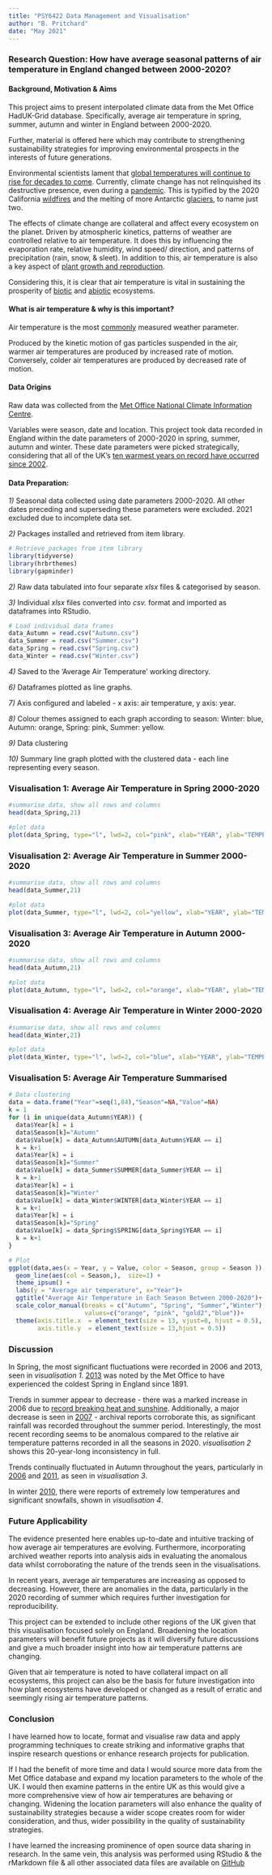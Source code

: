 ```yaml
---
title: "PSY6422 Data Management and Visualisation"
author: "B. Pritchard"
date: "May 2021"
--- 
```


### Research Question: How have average seasonal patterns of air temperature in England changed between 2000-2020?

#### Background, Motivation & Aims 

This project aims to present interpolated climate data from the Met Office HadUK-Grid database. Specifically, average air temperature in spring, summer, autumn and winter in England between 2000-2020. 

Further, material is offered here which may contribute to strengthening sustainability strategies for improving environmental prospects in the interests of future generations. 

Environmental scientists lament that [global temperatures will continue to rise for decades to come](https://climate.nasa.gov/effects/). Currently, climate change has not relinquished its destructive presence, even during a [pandemic](https://www.unep.org/news-and-stories/press-release/united-science-report-climate-change-has-not-stopped-covid19). This is typified by the 2020 California [wildfires](https://www.bbc.co.uk/news/world-us-canada-54180049) and the melting of more Antarctic [glaciers](https://www.wbur.org/hereandnow/2020/02/17/antarctica-iceberg-breaks-off), to name just two. 

The effects of climate change are collateral and affect every ecosystem on the planet. Driven by atmospheric kinetics, patterns of weather are controlled relative to air temperature. It does this by influencing the evaporation rate, relative humidity, wind speed/ direction, and patterns of precipitation (rain, snow, & sleet). In addition to this, air temperature is also a key aspect of [plant growth and reproduction](https://www.fondriest.com/news/airtemperature.htm#:~:text=Air%20temperature%20is%20a%20measure,more%20quickly%2C%20air%20temperature%20increases). 
 
Considering this, it is clear that air temperature is vital in sustaining the prosperity of [biotic](https://resources.finalsite.net/images/v1586758961/lighthouseacademiesorg/f6kxlrihtamxhmfkuyfd/7thgradeCheckpoint1Resource-Ecosystems-AbioticvsBiotic.pdf) and [abiotic](https://resources.finalsite.net/images/v1586758961/lighthouseacademiesorg/f6kxlrihtamxhmfkuyfd/7thgradeCheckpoint1Resource-Ecosystems-AbioticvsBiotic.pdf) ecosystems. 

#### What is air temperature & why is this important? 
Air temperature is the most [commonly](https://www.fondriest.com/news/airtemperature.htm#:~:text=Air%20temperature%20is%20a%20measure,more%20quickly%2C%20air%20temperature%20increases.) measured weather parameter. 

Produced by the kinetic motion of gas particles suspended in the air, warmer air temperatures are produced by increased rate of motion. Conversely, colder air temperatures are produced by decreased rate of motion. 


#### Data Origins 

Raw data was collected from the [Met Office National Climate Information Centre](https://www.metoffice.gov.uk/research/climate/maps-and-data/uk-and-regional-series). 

Variables were season, date and location. This project took data recorded in England within the date parameters of 2000-2020 in spring, summer, autumn and winter. These date parameters were picked strategically, considering that all of the UK's [ten warmest years on record have occurred since 2002](https://www.metoffice.gov.uk/weather/climate-change/effects-of-climate-change).

#### Data Preparation: 

*1)* Seasonal data collected using date parameters 2000-2020. All other dates preceding and superseding these parameters were excluded. 2021 excluded due to incomplete data set. 

*2)* Packages installed and retrieved from item library. 

```r
# Retrieve packages from item library
library(tidyverse)
library(hrbrthemes)
library(gapminder)
```

*2)* Raw data tabulated into four separate *xlsx* files & categorised by season. 

*3)* Individual *xlsx* files converted into *csv.* format and imported as dataframes into RStudio.

```r
# Load individual data frames 
data_Autumn = read.csv("Autumn.csv")
data_Summer = read.csv("Summer.csv")
data_Spring = read.csv("Spring.csv")
data_Winter = read.csv("Winter.csv")
```
*4)* Saved to the 'Average Air Temperature' working directory. 

*6)* Dataframes plotted as line graphs. 

*7)* Axis configured and labeled - x axis: air temperature, y axis: year.  

*8)* Colour themes assigned to each graph according to season: Winter: blue, Autumn: orange, Spring: pink, Summer: yellow. 

*9)* Data clustering 

*10)* Summary line graph plotted with the clustered data - each line representing every season. 

### Visualisation 1: Average Air Temperature in Spring 2000-2020

```r
#summarise data, show all rows and columns  
head(data_Spring,21)
```

```r
#plot data  
plot(data_Spring, type="l", lwd=2, col="pink", xlab="YEAR", ylab="TEMPERATURE", main="Average Air Temperature in Spring Between 2000-2020")
```

### Visualisation 2: Average Air Temperature in Summer 2000-2020

```r
#summarise data, show all rows and columns
head(data_Summer,21)
```

```r
#plot data
plot(data_Summer, type="l", lwd=2, col="yellow", xlab="YEAR", ylab="TEMPERATURE", main="Average Air Temperature in Summer Between 2000-2020")
```

### Visualisation 3: Average Air Temperature in Autumn 2000-2020
```r
#summarise data, show all rows and columns
head(data_Autumn,21)
```

```r
#plot data
plot(data_Autumn, type="l", lwd=2, col="orange", xlab="YEAR", ylab="TEMPERATURE", main="Average Air Temperature in Autumn Between 2000-2020")
```

### Visualisation 4: Average Air Temperature in Winter 2000-2020
```r
#summarise data, show all rows and columns
head(data_Winter,21)
```

```r
#plot data
plot(data_Winter, type="l", lwd=2, col="blue", xlab="YEAR", ylab="TEMPERATURE", main="Average Air Temperature in Winter Between 2000-2020")
```

### Visualisation 5: Average Air Temperature Summarised 
```r
# Data clustering
data = data.frame("Year"=seq(1,84),"Season"=NA,"Value"=NA)
k = 1
for (i in unique(data_Autumn$YEAR)) {
  data$Year[k] = i
  data$Season[k]="Autumn"
  data$Value[k] = data_Autumn$AUTUMN[data_Autumn$YEAR == i]
  k = k+1
  data$Year[k] = i
  data$Season[k]="Summer"
  data$Value[k] = data_Summer$SUMMER[data_Summer$YEAR == i]
  k = k+1
  data$Year[k] = i
  data$Season[k]="Winter"
  data$Value[k] = data_Winter$WINTER[data_Winter$YEAR == i]
  k = k+1
  data$Year[k] = i
  data$Season[k]="Spring"
  data$Value[k] = data_Spring$SPRING[data_Spring$YEAR == i]
  k = k+1
}
```

```r
# Plot
ggplot(data,aes(x = Year, y = Value, color = Season, group = Season )) +
  geom_line(aes(col = Season,),  size=1) +
  theme_ipsum() +
  labs(y = "Average air temperature", x="Year")+
  ggtitle("Average Air Temperature in Each Season Between 2000-2020")+
  scale_color_manual(breaks = c("Autumn", "Spring", "Summer","Winter"),
                     values=c("orange", "pink", "gold2","blue"))+
  theme(axis.title.x  = element_text(size = 13, vjust=0, hjust = 0.5),
        axis.title.y  = element_text(size = 13,hjust = 0.5))
```

### Discussion 

In Spring, the most significant fluctuations were recorded in 2006 and 2013, seen in *visualisation 1*. [2013](https://notalotofpeopleknowthat.wordpress.com/2013/06/23/uk-weather-reportspring-2013/) was noted by the Met Office to have experienced the coldest Spring in England since 1891. 

Trends in summer appear to decrease - there was a marked increase in 2006 due to [record breaking heat and sunshine](https://www.metoffice.gov.uk/binaries/content/assets/metofficegovuk/pdf/weather/learn-about/uk-past-events/interesting/2006/record-breaking-heat-and-sunshine---july-2006---met-office.pdf). Additionally, a major decrease is seen in [2007](https://www.reading.ac.uk/news-archive/press-releases/pr6880.html) - archival reports corroborate this, as significant rainfall was recorded throughout the summer period. Interestingly, the most recent recording seems to be anomalous compared to the relative air temperature patterns recorded in all the seasons in 2020. *visualisation 2* shows this 20-year-long inconsistency in full. 

Trends continually fluctuated in Autumn throughout the years, particularly in [2006](https://www.nature.com/news/2006/061204/full/061204-2.html) and [2011](https://blog.metoffice.gov.uk/2011/09/27/2398/.), as seen in *visualisation 3*. 

In winter [2010](https://www.metoffice.gov.uk/binaries/content/assets/metofficegovuk/pdf/weather/learn-about/uk-past-events/interesting/2010/snow-and-low-temperatures-december-2010---met-office.pdf), there were reports of extremely low temperatures and significant snowfalls, shown in *visualisation 4*. 


### Future Applicability 
The evidence presented here enables up-to-date and intuitive tracking of how average air temperatures are evolving. Furthermore, incorporating archived weather reports into analysis aids in evaluating the anomalous data whilst corroborating the nature of the trends seen in the visualisations. 

In recent years, average air temperatures are increasing as opposed to decreasing. However, there are anomalies in the data, particularly in the 2020 recording of summer which requires further investigation for reproducibility. 

This project can be extended to include other regions of the UK given that this visualisation focused solely on England. Broadening the location parameters will benefit future projects as it will diversify future discussions and give a much broader insight into how air temperature patterns are changing. 

Given that air temperature is noted to have collateral impact on all ecosystems, this project can also be the basis for future investigation into how plant ecosystems have developed or changed as a result of erratic and seemingly rising air temperature patterns. 

### Conclusion 
I have learned how to locate, format and visualise raw data and apply programming techniques to create striking and informative graphs that inspire research questions or enhance research projects for publication.  

If I had the benefit of more time and data I would source more data from the Met Office database and expand my location parameters to the whole of the UK. I would then examine  patterns in the entire UK as this would give a more comprehensive view of how air temperatures are behaving or changing. Widening the location parameters will also enhance the quality of sustainability strategies because a wider scope creates room for wider consideration, and thus, wider possibility in the quality of sustainability strategies.  

I have learned the increasing prominence of open source data sharing in research. In the same vein, this analysis was performed using RStudio & the rMarkdown file & all other associated data files are available on [GitHub](https://github.com/bgpritchard) 